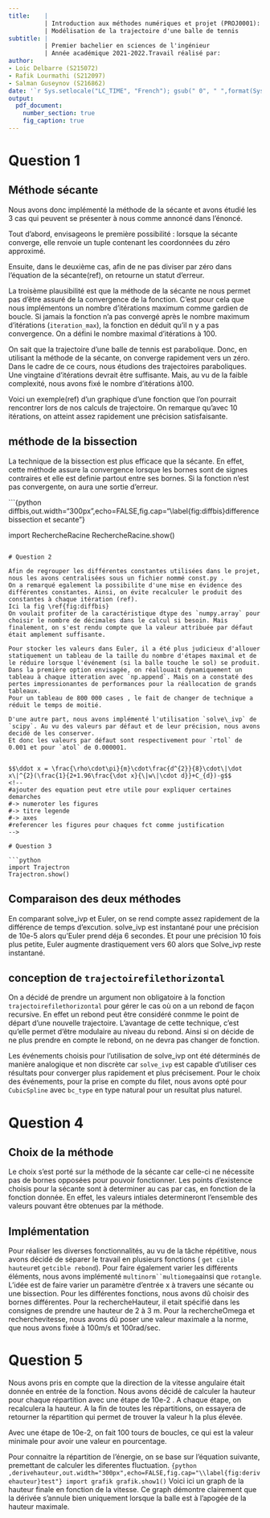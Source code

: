 ```yaml
---
title:    |
          | Introduction aux méthodes numériques et projet (PROJ0001):
          | Modélisation de la trajectoire d'une balle de tennis 
subtitle: | 
          | Premier bachelier en sciences de l'ingénieur
          | Année académique 2021-2022.Travail réalisé par:
author:
- Loic Delbarre (S215072)
- Rafik Lourmathi (S212097)
- Salman Guseynov (S216862)
date: '`r Sys.setlocale("LC_TIME", "French"); gsub(" 0", " ",format(Sys.Date(), "Le %d %B %Y"))`'
output: 
  pdf_document: 
    number_section: true
    fig_caption: true
---
```

<!--metadata en YAML utilise par pandoc pour faire le document LaTeX -->
<!--definition de la police et ajout d un saut de page-->
\newpage
\fontsize{12}{2} 
\selectfont
\tableofcontents
\newpage

# Question 1

## Méthode sécante 

Nous avons donc implémenté la méthode de la sécante et avons étudié les 3 cas qui peuvent se présenter à nous comme annoncé dans l'énoncé.

Tout d'abord, envisageons le première possibilité : lorsque la sécante converge, elle renvoie un tuple contenant les coordonnées du zéro approximé. 

Ensuite, dans le deuxième cas, afin de ne pas diviser par zéro dans l'équation de la sécante(ref), on retourne un statut d'erreur. 

La troisème plausibilité est que la méthode de la sécante ne nous permet pas d'être assuré de la convergence de la fonction. C'est pour cela que nous implémentons un nombre d'itérations maximum comme gardien de boucle.
Si jamais la fonction n'a pas convergé après le nombre maximum d'itérations (`iteration_max`), la fonction en déduit qu'il n y a pas convergence. On a défini le nombre maximal d'itérations à 100. 

On sait que la trajectoire d'une balle de tennis est parabolique. Donc, en utilisant la méthode de la sécante, on converge rapidement vers un zéro.
Dans le cadre de ce cours, nous étudions des trajectoires paraboliques. Une vingtaine d'itérations devrait être suffisante. Mais, au vu de la faible complexité, nous avons fixé le nombre d'itérations à100.<!--Si la fonction était chronophage, cela aurait augmenter le temps latence de recuperation du resultat.Par exemple si la fonction prennait une seconde , avec 100 iteration max  on aurrait 100 secondes si jamais on diverge.-->


Voici un exemple(ref) d'un graphique d'une fonction que l'on pourrait rencontrer lors de nos calculs de trajectoire. 
On remarque qu'avec 10 itérations, on atteint assez rapidement une précision satisfaisante.

## méthode de la bissection

La technique de la bissection est plus efficace que la sécante. En effet, cette méthode assure la convergence lorsque les bornes sont de signes contraires et elle est definie partout entre ses bornes.
Si la fonction n'est pas convergente, on aura une sortie d'erreur.

```{python diffbis,out.width="300px",echo=FALSE,fig.cap="\\label{fig:diffbis}difference bissection et secante"}

import RechercheRacine
RechercheRacine.show()
```

# Question 2

Afin de regrouper les différentes constantes utilisées dans le projet, nous les avons centralisées sous un fichier nommé const.py .
On a remarqué egalement la possibilite d'une mise en évidence des différentes constantes. Ainsi, on évite recalculer le produit des constantes à chaque itération (ref).
Ici la fig \ref{fig:diffbis}
On voulait profiter de la caractéristique dtype des `numpy.array` pour choisir le nombre de décimales dans le calcul si besoin. Mais finalement, on s'est rendu compte que la valeur attribuée par défaut était amplement suffisante.

Pour stocker les valeurs dans Euler, il a été plus judicieux d'allouer statiquement un tableau de la taille du nombre d'étapes maximal et de le réduire lorsque l'événement (si la balle touche le sol) se produit. 
Dans la première option envisagée, on réallouait dynamiquement un tableau à chaque itteration avec `np.append`. Mais on a constaté des pertes impressionantes de performances pour la réallocation de grands tableaux.
Pour un tableau de 800 000 cases , le fait de changer de technique a réduit le temps de moitié.

D'une autre part, nous avons implémenté l'utilisation `solve\_ivp` de `scipy`. Au vu des valeurs par défaut et de leur précision, nous avons decidé de les conserver.
Et donc les valeurs par défaut sont respectivement pour `rtol` de 0.001 et pour `atol` de 0.000001.


$$\ddot x = \frac{\rho\cdot\pi}{m}\cdot\frac{d^{2}}{8}\cdot\|\dot x\|^{2}(\frac{1}{2+1.96\frac{\dot x}{\|w\|\cdot d}}+C_{d})-g$$
<!--
#ajouter des equation peut etre utile pour expliquer certaines demarches
#-> numeroter les figures
#-> titre legende
#-> axes 
#referencer les figures pour chaques fct comme justification
-->

# Question 3

```python
import Trajectron
Trajectron.show()
```

## Comparaison des deux méthodes

En comparant solve\_ivp et Euler, on se rend compte assez rapidement de la différence de temps d'excution.
solve\_ivp est instantané pour une précision de 10e-5 alors qu'Euler prend déja 6 secondes.
Et pour une précision 10 fois plus petite, Euler augmente drastiquement vers 60 alors que Solve\_ivp reste instantané.

## conception de `trajectoirefilethorizontal`

On a décidé de prendre un argument non obligatoire à la fonction `trajectoirefilethorizontal` pour gérer le cas où on a un rebond de façon recursive.
En effet  un rebond peut être considéré conmme le point de départ d'une nouvelle trajectoire.
L'avantage de cette technique, c'est qu'elle permet d'être modulaire au niveau du rebond. Ainsi si on décide de ne plus prendre en compte le rebond, on ne devra pas changer de fonction.

Les événements choisis pour l'utilisation de solve\_ivp ont été déterminés de manière analogique et non discrète car `solve_ivp` est capable d'utiliser ces résultats pour converger plus rapidement et plus précisement.
Pour le choix des événements, pour la prise en compte du filet, nous avons opté pour `CubicSpline` avec `bc_type` en type natural pour un resultat plus naturel.

# Question 4 

## Choix de la méthode
 
Le choix s'est porté sur la méthode de la sécante car celle-ci ne nécessite pas de bornes opposées pour pouvoir fonctionner.
Les points d'existence choisis pour la sécante sont à determiner au cas par cas, en fonction de la fonction donnée.
En effet, les valeurs intiales determineront l'ensemble des valeurs pouvant être obtenues par la méthode.

## Implémentation 

Pour réaliser les diverses fonctionnalités, au vu de la tâche répétitive, nous avons décidé de séparer le travail en plusieurs fonctions ( `get cible hauteur`et `getcible rebond`).
Pour faire également varier les différents éléments, nous avons implémenté `multinorm``multiomega`ainsi que `rotangle`.
L'idée est de faire varier un paramètre d'entrée x à travers une sécante ou une bissection.
Pour les différentes fonctions, nous avons dû choisir des bornes différentes.
Pour la rechercheHauteur, il etait spécifié dans les consignes de prendre une hauteur de 2 à 3 m. 
Pour la rechercheOmega et recherchevitesse, nous avons dû poser une valeur maximale a la norme, que nous avons fixée à 100m/s et 100rad/sec.

<!--spam graph-->

# Question 5 

Nous avons pris en compte que la direction de la vitesse angulaire était donnée en entrée de la fonction.
Nous avons décidé de calculer la hauteur pour chaque répartition avec une étape de 10e-2 .
A chaque étape, on recalculera la hauteur.
A la fin de toutes les répartitions, on essayera de retourner la répartition qui permet de trouver la valeur h la plus élevée.

Avec une étape de 10e-2, on fait 100 tours de boucles, ce qui est la valeur minimale pour avoir une valeur en pourcentage. 

Pour connaitre la répartition de l'énergie, on se base sur l'équation suivante, premettant de calculer les diferentes fluctuation.
```{python ,derivehauteur,out.width="300px",echo=FALSE,fig.cap="\\label{fig:derivehauteur}test"}
import grafik
grafik.show1()
```
Voici ici  \ref{fig:derivehauteur} un graph de la hauteur finale en fonction de la vitesse.
Ce graph démontre clairement que la dérivée s'annule bien uniquement lorsque la balle est à l'apogée de la hauteur maximale.

